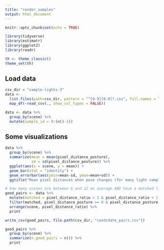 ```yaml
---
title: "render_samples"
output: html_document
---
```


```r
knitr::opts_chunk$set(echo = TRUE)
```

```r
library(tidyverse)
library(estimatr)
library(ggplot2)
library(readr)

th <- theme_classic()
theme_set(th)
```

## Load data
```r
csv_dir = "sample-lights-3"
data <-
  list.files(path=csv_dir, pattern = "^[0-9][0-9]?.csv", full.names = TRUE) %>% 
  map_df(~read_csv(., show_col_types = FALSE))
```

``` r
data <- data %>%
  group_by(scene) %>%
  mutate(sample_id = 0:(n()-1))
```

## Some visualizations
```r
data %>%
  group_by(scene) %>%
  summarize(mean = mean(pixel_distance_posture),
            sd = sd(pixel_distance_posture)) %>%
  ggplot(aes(x = scene, y = mean)) +
  geom_bar(stat = "identity") +
  geom_errorbar(aes(ymin=mean-sd, ymax=mean+sd)) +
  ggtitle("Mean pixel distances when pose changes (for many light samples)")

# how many scenes are between 6 and 12 on average AND have a matched light pair?
good_pairs <- data %>%
  mutate(matched = pixel_distance_ratio > 1 & pixel_distance_ratio < 1.1) %>%
  filter(matched, pixel_distance_posture >= 6 & pixel_distance_posture < 12) %>%
  arrange(scene, pixel_distance_ratio) %>%
  print

write_csv(good_pairs, file.path(csv_dir, "candidate_pairs.csv"))

good_pairs %>%
  group_by(scene) %>%
  summarize(n.good_pairs = n()) %>%
  print
```
